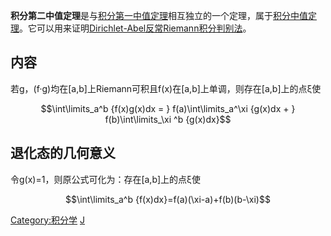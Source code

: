 {{NoteTA|G1=Math}}
{{中值定理}}
'''积分第二中值定理'''是与[[积分第一中值定理|积分第一中值定理]]相互独立的一个定理，属于[[中值定理|积分中值定理]]。它可以用来证明[[Dirichlet-Abel反常Riemann积分判别法|Dirichlet-Abel反常Riemann积分判别法]]。
==内容==
若g，(f·g)均在[a,b]上Riemann可积且f(x)在[a,b]上单调，则存在[a,b]上的点ξ使
:<math>\int\limits_a^b {f(x)g(x)dx = } f(a)\int\limits_a^\xi  {g(x)dx + } f(b)\int\limits_\xi ^b {g(x)dx}</math>

==退化态的几何意义==
令g(x)=1，则原公式可化为：存在[a,b]上的点ξ使
:<math>\int\limits_a^b {f(x)dx}=f(a)(\xi-a)+f(b)(b-\xi)</math>

[[Category:积分学|Category:积分学]]
[[Category:数学定理|J]]